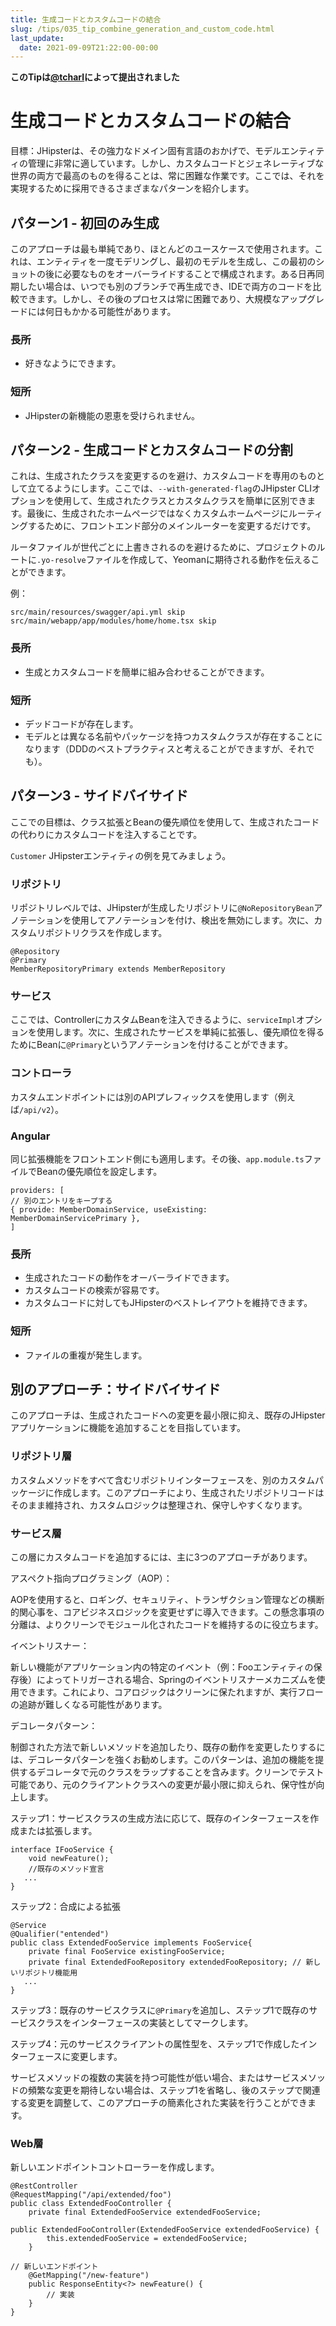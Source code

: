 ```yaml
---
title: 生成コードとカスタムコードの結合
slug: /tips/035_tip_combine_generation_and_custom_code.html
last_update:
  date: 2021-09-09T21:22:00-00:00
---
```


__このTipは[@tcharl](https://github.com/tcharl)によって提出されました__

# 生成コードとカスタムコードの結合

目標：JHipsterは、その強力なドメイン固有言語のおかげで、モデルエンティティの管理に非常に適しています。しかし、カスタムコードとジェネレーティブな世界の両方で最高のものを得ることは、常に困難な作業です。ここでは、それを実現するために採用できるさまざまなパターンを紹介します。

## パターン1 - 初回のみ生成

このアプローチは最も単純であり、ほとんどのユースケースで使用されます。これは、エンティティを一度モデリングし、最初のモデルを生成し、この最初のショットの後に必要なものをオーバーライドすることで構成されます。ある日再同期したい場合は、いつでも別のブランチで再生成でき、IDEで両方のコードを比較できます。しかし、その後のプロセスは常に困難であり、大規模なアップグレードには何日もかかる可能性があります。

### 長所

- 好きなようにできます。

### 短所

- JHipsterの新機能の恩恵を受けられません。


## パターン2 - 生成コードとカスタムコードの分割

これは、生成されたクラスを変更するのを避け、カスタムコードを専用のものとして立てるようにします。ここでは、`--with-generated-flag`のJHipster CLIオプションを使用して、生成されたクラスとカスタムクラスを簡単に区別できます。最後に、生成されたホームページではなくカスタムホームページにルーティングするために、フロントエンド部分のメインルーターを変更するだけです。

ルータファイルが世代ごとに上書きされるのを避けるために、プロジェクトのルートに`.yo-resolve`ファイルを作成して、Yeomanに期待される動作を伝えることができます。

例：
```
src/main/resources/swagger/api.yml skip
src/main/webapp/app/modules/home/home.tsx skip
```

### 長所

- 生成とカスタムコードを簡単に組み合わせることができます。

### 短所

- デッドコードが存在します。
- モデルとは異なる名前やパッケージを持つカスタムクラスが存在することになります（DDDのベストプラクティスと考えることができますが、それでも）。


## パターン3 - サイドバイサイド

ここでの目標は、クラス拡張とBeanの優先順位を使用して、生成されたコードの代わりにカスタムコードを注入することです。

`Customer` JHipsterエンティティの例を見てみましょう。

### リポジトリ

リポジトリレベルでは、JHipsterが生成したリポジトリに`@NoRepositoryBean`アノテーションを使用してアノテーションを付け、検出を無効にします。次に、カスタムリポジトリクラスを作成します。
```
@Repository
@Primary
MemberRepositoryPrimary extends MemberRepository
```

### サービス

ここでは、ControllerにカスタムBeanを注入できるように、`serviceImpl`オプションを使用します。次に、生成されたサービスを単純に拡張し、優先順位を得るためにBeanに`@Primary`というアノテーションを付けることができます。

### コントローラ

カスタムエンドポイントには別のAPIプレフィックスを使用します（例えば`/api/v2`）。

### Angular

同じ拡張機能をフロントエンド側にも適用します。その後、`app.module.ts`ファイルでBeanの優先順位を設定します。
```
providers: [
// 別のエントリをキープする
{ provide: MemberDomainService, useExisting: MemberDomainServicePrimary },
]
```

### 長所

- 生成されたコードの動作をオーバーライドできます。
- カスタムコードの検索が容易です。
- カスタムコードに対してもJHipsterのベストレイアウトを維持できます。

### 短所

- ファイルの重複が発生します。

## 別のアプローチ：サイドバイサイド

このアプローチは、生成されたコードへの変更を最小限に抑え、既存のJHipsterアプリケーションに機能を追加することを目指しています。

### リポジトリ層

カスタムメソッドをすべて含むリポジトリインターフェースを、別のカスタムパッケージに作成します。このアプローチにより、生成されたリポジトリコードはそのまま維持され、カスタムロジックは整理され、保守しやすくなります。

### サービス層

この層にカスタムコードを追加するには、主に3つのアプローチがあります。

アスペクト指向プログラミング（AOP）：

AOPを使用すると、ロギング、セキュリティ、トランザクション管理などの横断的関心事を、コアビジネスロジックを変更せずに導入できます。この懸念事項の分離は、よりクリーンでモジュール化されたコードを維持するのに役立ちます。

イベントリスナー：

新しい機能がアプリケーション内の特定のイベント（例：Fooエンティティの保存後）によってトリガーされる場合、Springのイベントリスナーメカニズムを使用できます。これにより、コアロジックはクリーンに保たれますが、実行フローの追跡が難しくなる可能性があります。

デコレータパターン：

制御された方法で新しいメソッドを追加したり、既存の動作を変更したりするには、デコレータパターンを強くお勧めします。このパターンは、追加の機能を提供するデコレータで元のクラスをラップすることを含みます。クリーンでテスト可能であり、元のクライアントクラスへの変更が最小限に抑えられ、保守性が向上します。

ステップ1：サービスクラスの生成方法に応じて、既存のインターフェースを作成または拡張します。
```
interface IFooService {
    void newFeature();
    //既存のメソッド宣言
   ...
}
```
ステップ2：合成による拡張
```
@Service
@Qualifier("entended") 
public class ExtendedFooService implements FooService{
    private final FooService existingFooService;
    private final ExtendedFooRepository extendedFooRepository; // 新しいリポジトリ機能用
   ...
}
```
ステップ3：既存のサービスクラスに`@Primary`を追加し、ステップ1で既存のサービスクラスをインターフェースの実装としてマークします。

ステップ4：元のサービスクライアントの属性型を、ステップ1で作成したインターフェースに変更します。

サービスメソッドの複数の実装を持つ可能性が低い場合、またはサービスメソッドの頻繁な変更を期待しない場合は、ステップ1を省略し、後のステップで関連する変更を調整して、このアプローチの簡素化された実装を行うことができます。

### Web層

新しいエンドポイントコントローラーを作成します。
```
@RestController
@RequestMapping("/api/extended/foo")
public class ExtendedFooController {
    private final ExtendedFooService extendedFooService;

public ExtendedFooController(ExtendedFooService extendedFooService) {
        this.extendedFooService = extendedFooService;
    }

// 新しいエンドポイント
    @GetMapping("/new-feature")
    public ResponseEntity<?> newFeature() {
        // 実装
    }
}
```